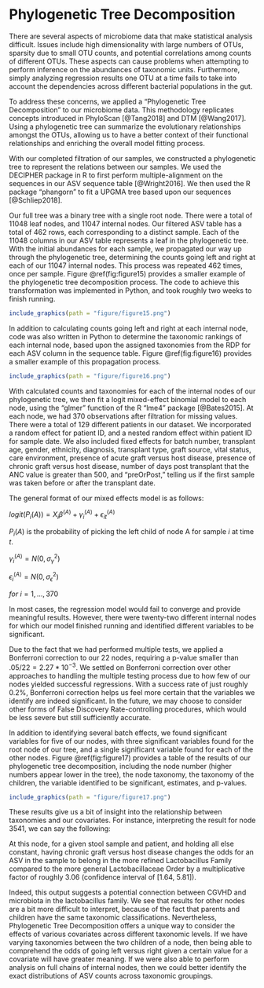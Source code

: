 # Phylogenetic Tree Decomposition

There are several aspects of microbiome data that make statistical analysis difficult. Issues include high dimensionality with large numbers of OTUs, sparsity due to small OTU counts, and potential correlations among counts of different OTUs. These aspects can cause problems when attempting to perform inference on the abundances of taxonomic units. Furthermore, simply analyzing regression results one OTU at a time fails to take into account the dependencies across different bacterial populations in the gut.

To address these concerns, we applied a "Phylogenetic Tree Decomposition" to our microbiome data. This methodology replicates concepts introduced in PhyloScan [@Tang2018] and DTM [@Wang2017]. Using a phylogenetic tree can summarize the evolutionary relationships amongst the OTUs, allowing us to have a better context of their functional relationships and enriching the overall model fitting process.

With our completed filtration of our samples, we constructed a phylogenetic tree to represent the relations between our samples. We used the DECIPHER package in R to first perform multiple-alignment on the sequences in our ASV sequence table [@Wright2016]. We then used the R package "phangorn" to fit a UPGMA tree based upon our sequences [@Schliep2018].

Our full tree was a binary tree with a single root node. There were a total of 11048 leaf nodes, and 11047 internal nodes. Our filtered ASV table has a total of 462 rows, each corresponding to a distinct sample. Each of the 11048 columns in our ASV table represents a leaf in the phylogenetic tree. With the initial abundances for each sample, we propagated our way up through the phylogenetic tree, determining the counts going left and right at each of our 11047 internal nodes. This process was repeated 462 times, once per sample. Figure \@ref(fig:figure15) provides a smaller example of the phylogenetic tree decomposition process. The code to achieve this transformation was implemented in Python, and took roughly two weeks to finish running.

```r
include_graphics(path = "figure/figure15.png")
```

In addition to calculating counts going left and right at each internal node, code was also written in Python to determine the taxonomic rankings of each internal node, based upon the assigned taxonomies from the RDP for each ASV column in the sequence table. Figure \@ref(fig:figure16) provides a smaller example of this propagation process.

```r
include_graphics(path = "figure/figure16.png")
```

With calculated counts and taxonomies for each of the internal nodes of our phylogenetic tree, we then fit a logit mixed-effect binomial model to each node, using the "glmer" function of the R "lme4" package [@Bates2015]. At each node, we had 370 observations after filtration for missing values. There were a total of 129 different patients in our dataset. We incorporated a random effect for patient ID, and a nested random effect within patient ID for sample date. We also included fixed effects for batch number, transplant age, gender, ethnicity, diagnosis, transplant type, graft source, vital status, care environment, presence of acute graft versus host disease, presence of chronic graft versus host disease, number of days post transplant that the ANC value is greater than 500, and "preOrPost," telling us if the first sample was taken before or after the transplant date. 

The general format of our mixed effects model is as follows:

$logit(P_{i}(A)) = X_{i}\beta^{(A)} + \gamma_{i}^{(A)} + \epsilon_{it}^{(A)}$

$P_{i}(A)$ is the probability of picking the left child of node A for sample $i$ at time $t$.

$\gamma_{i}^{(A)} = N(0, \sigma_{\gamma}^{2})$

$\epsilon_{i}^{(A)} = N(0, \sigma_{\epsilon}^{2})$

$for \ i = 1,...,370$


In most cases, the regression model would fail to converge and provide meaningful results. However, there were twenty-two different internal nodes for which our model finished running and identified different variables to be significant.

Due to the fact that we had performed multiple tests, we applied a Bonferroni correction to our 22 nodes, requiring a p-value smaller than $.05/22 = 2.27 * 10^{-3}.$ We settled on Bonferroni correction over other approaches to handling the multiple testing process due to how few of our nodes yielded successful regressions. With a success rate of just roughly 0.2%, Bonferroni correction helps us feel more certain that the variables we identify are indeed significant. In the future, we may choose to consider other forms of False Discovery Rate-controlling procedures, which would be less severe but still sufficiently accurate.

In addition to identifying several batch effects, we found significant variables for five of our nodes, with three significant variables found for the root node of our tree, and a single significant variable found for each of the other nodes. Figure \@ref(fig:figure17) provides a table of the results of our phylogenetic tree decomposition, including the node number (higher numbers appear lower in the tree), the node taxonomy, the taxonomy of the children, the variable identified to be significant, estimates, and p-values.

```r
include_graphics(path = "figure/figure17.png")
```

These results give us a bit of insight into the relationship between taxonomies and our covariates. For instance, interpreting the result for node 3541, we can say the following:

At this node, for a given stool sample and patient, and holding all else constant, having chronic graft versus host disease changes the odds for an ASV in the sample to belong in the more refined Lactobacillus Family compared to the more general Lactobacillaceae Order by a multiplicative factor of roughly 3.06 (confidence interval of [1.64, 5.81]).

Indeed, this output suggests a potential connection between CGVHD and microbiota in the lactobacillus family. We see that results for other nodes are a bit more difficult to interpret, because of the fact that parents and children have the same taxonomic classifications. Nevertheless, Phylogenetic Tree Decomposition offers a unique way to consider the effects of various covariates across different taxonomic levels. If we have varying taxonomies between the two children of a node, then being able to comprehend the odds of going left versus right given a certain value for a covariate will have greater meaning. If we were also able to perform analysis on full chains of internal nodes, then we could better identify the exact distributions of ASV counts across taxonomic groupings.

